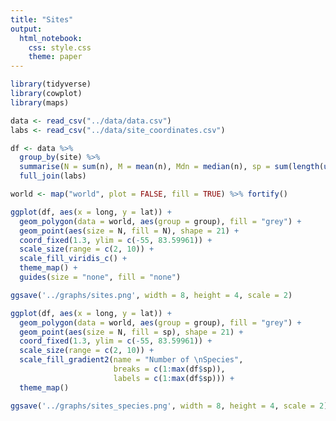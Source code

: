 ```yaml
---
title: "Sites"
output:
  html_notebook:
    css: style.css
    theme: paper
---
```


```r
library(tidyverse)
library(cowplot)
library(maps)
```

```r
data <- read_csv("../data/data.csv")
labs <- read_csv("../data/site_coordinates.csv")
```

```r
df <- data %>% 
  group_by(site) %>% 
  summarise(N = sum(n), M = mean(n), Mdn = median(n), sp = sum(length(unique(species)))) %>% 
  full_join(labs)

world <- map("world", plot = FALSE, fill = TRUE) %>% fortify()
```

```r
ggplot(df, aes(x = long, y = lat)) +
  geom_polygon(data = world, aes(group = group), fill = "grey") +
  geom_point(aes(size = N, fill = N), shape = 21) +
  coord_fixed(1.3, ylim = c(-55, 83.59961)) +
  scale_size(range = c(2, 10)) +
  scale_fill_viridis_c() +
  theme_map() +
  guides(size = "none", fill = "none")
```

```r
ggsave('../graphs/sites.png', width = 8, height = 4, scale = 2)
```

```r
ggplot(df, aes(x = long, y = lat)) +
  geom_polygon(data = world, aes(group = group), fill = "grey") +
  geom_point(aes(size = N, fill = sp), shape = 21) +
  coord_fixed(1.3, ylim = c(-55, 83.59961)) +
  scale_size(range = c(2, 10)) +
  scale_fill_gradient2(name = "Number of \nSpecies",
                       breaks = c(1:max(df$sp)),
                       labels = c(1:max(df$sp))) +
  theme_map()
```

```r
ggsave('../graphs/sites_species.png', width = 8, height = 4, scale = 2)
```
